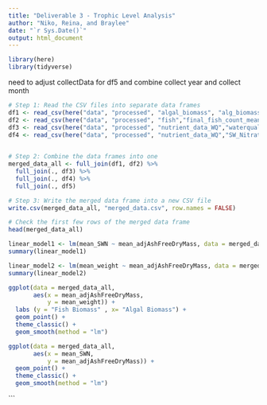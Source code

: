 ```yaml
---
title: "Deliverable 3 - Trophic Level Analysis"
author: "Niko, Reina, and Braylee"
date: "`r Sys.Date()`"
output: html_document
---
```

```r
library(here)
library(tidyverse)

```

need to adjust collectData for df5 and combine collect year and collect month
```r
# Step 1: Read the CSV files into separate data frames
df1 <- read_csv(here("data", "processed", "algal_biomass", "alg_biomass_means.csv")) 
df2 <- read_csv(here("data", "processed", "fish","final_fish_count_means.csv"))
df3 <- read_csv(here("data", "processed", "nutrient_data_WQ","waterqual_means.csv"))
df4 <- read_csv(here("data", "processed", "nutrient_data_WQ","SW_Nitrate_means.csv"))

                
# Step 2: Combine the data frames into one
merged_data_all <- full_join(df1, df2) %>% 
  full_join(., df3) %>% 
  full_join(., df4) %>%
  full_join(., df5)

# Step 3: Write the merged data frame into a new CSV file
write.csv(merged_data_all, "merged_data.csv", row.names = FALSE)

# Check the first few rows of the merged data frame
head(merged_data_all)
```


```r

linear_model1 <- lm(mean_SWN ~ mean_adjAshFreeDryMass, data = merged_data_all)
summary(linear_model1)
```

```r
linear_model2 <- lm(mean_weight ~ mean_adjAshFreeDryMass, data = merged_data_all)
summary(linear_model2)
```

```r
ggplot(data = merged_data_all,
       aes(x = mean_adjAshFreeDryMass, 
           y = mean_weight)) +
  labs (y = "Fish Biomass" , x= "Algal Biomass") +
  geom_point() +
  theme_classic() +
  geom_smooth(method = "lm")
```

```r
ggplot(data = merged_data_all,
       aes(x = mean_SWN, 
           y = mean_adjAshFreeDryMass)) +
  geom_point() +
  theme_classic() +
  geom_smooth(method = "lm")
```


```



